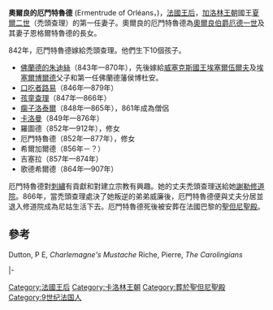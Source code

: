 {{Infobox royalty|consort
|name           =奧爾良的厄門特魯德
|title          ='''西法蘭克王后'''
|image          =
|caption        =奧爾良的厄門特魯德在她的墓地的雕像
|succession     =[[法國王后和皇后列表|西法蘭克王后]]、[[神聖羅馬帝國皇后|神聖羅馬帝國皇后]]
|reign          =842年12月13日 – 869年10月6日
|spouse         =[[禿頭查理|夏爾二世]]
|issue          =
|house          =[[加洛林王朝|加洛林王朝]]<br />[[尤德爾里欽家族|尤德爾里欽家族]]
|house-type=王朝
|father         =[[厄德一世|厄德一世]]
|mother         =巴黎的恩格爾特魯德
|birth_date  ={{Birth date|823|9|27|df=y}}
|birth_place =
|death_date  ={{Death date and age|869|10|6|823|9|27|df=y}}
|death_place =
|place of burial =[[法國|法國]][[巴黎|巴黎]][[聖但尼聖殿|聖但尼聖殿]]
|}}

'''奧爾良的厄門特魯德''' (Ermentrude of Orléans，{{bd|823年|9月27日|869年|10月6日|}})，[[法國王后和皇后列表|法國王后]]，[[加洛林王朝|加洛林王朝]]國王[[禿頭查理|夏爾二世]]（禿頭查理）的第一任妻子。奧爾良的厄門特魯德為[[奧爾良伯爵|奧爾良伯爵]][[厄德一世|厄德一世]]及其妻子恩格爾特魯德的長女。

842年，厄門特魯德嫁給禿頭查理。他們生下10個孩子。

* [[佛蘭德的朱迪絲|佛蘭德的朱迪絲]]（843年—870年），先後嫁給[[威塞克斯國王|威塞克斯國王]][[埃塞爾伍爾夫_(威塞克斯)|埃塞爾伍爾夫]]及[[埃塞爾博爾德_(威塞克斯)|埃塞爾博爾德]]父子和第一任佛蘭德藩侯博杜安。
* [[路易二世_(西法蘭克)|口吃者路易]]（846年—879年）
* [[孩童查理|孩童查理]]（847年—866年）
* [[瘸子洛泰爾|瘸子洛泰爾]]（848年—865年），861年成為僧侶
* [[卡洛曼_(禿頭查理之子)|卡洛曼]]（849年—876年）
* 羅圖德（852年—912年），修女
* 厄門特魯德（852年—877年），修女
* 希爾加爾德（856年－？）
* 吉塞拉（857年—874年）
* 歌德希爾德（864年—907年）

厄門特魯德對[[刺繡|刺繡]]有貢獻和對建立宗教有興趣。她的丈夫禿頭查理送給她[[謝勒修道院|謝勒修道院]]。866年，當禿頭查理處決了她叛逆的弟弟威廉後，厄門特魯德便與丈夫分居並退入修道院成為尼姑生活下去。厄門特魯德死後被安葬在法國巴黎的[[聖但尼聖殿|聖但尼聖殿]]。

==參考==
{{commons category|Ermentrude}}
Dutton, P E, ''Charlemagne's Mustache''
Riche, Pierre, ''The Carolingians''

{{S-start}}
{{S-hou|[[加洛林王朝|加洛林王朝]]|823年|9月27日|869年|10月6日|}}
{{S-roy|fr}}
|-
{{S-bef | before = [[巴伐利亞的朱迪絲|巴伐利亞的朱迪絲]]}}
{{S-ttl| title = [[法國王后和皇后列表|法國王后]]| years =842年–869年}}
{{S-aft| after = [[普羅旺斯的里希爾德|普羅旺斯的里希爾德]]}}
{{End}}

{{Authority control}}
{{DEFAULTSORT:Ermentrude Of Orleans}}


[[Category:法國王后|Category:法國王后]]
[[Category:卡洛林王朝|Category:卡洛林王朝]]
[[Category:葬於聖但尼聖殿|Category:葬於聖但尼聖殿]]
[[Category:9世纪法国人|Category:9世纪法国人]]
{{France-bio-stub}}